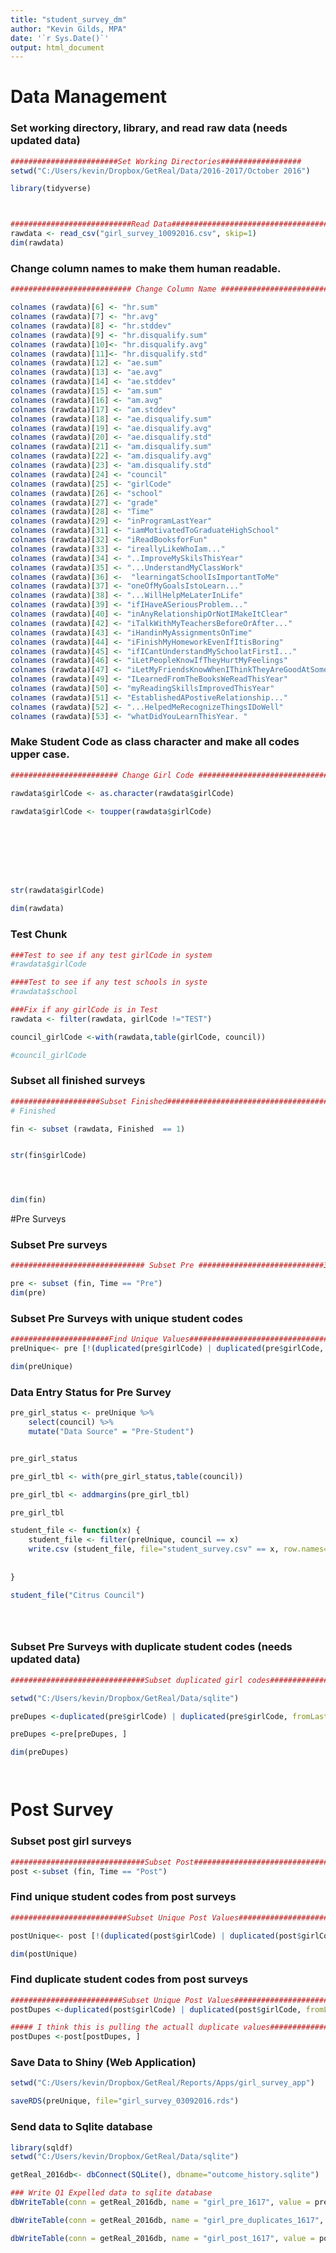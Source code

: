 ```yaml
---
title: "student_survey_dm"
author: "Kevin Gilds, MPA"
date: '`r Sys.Date()`'
output: html_document
---
```

# Data Management

### Set working directory, library, and read raw data (needs updated data)


```r
########################Set Working Directories##################
setwd("C:/Users/kevin/Dropbox/GetReal/Data/2016-2017/October 2016")

library(tidyverse)



###########################Read Data#############################################
rawdata <- read_csv("girl_survey_10092016.csv", skip=1)
dim(rawdata)


```


### Change column names to make them human readable.
```r

########################### Change Column Name #################################

colnames (rawdata)[6] <- "hr.sum"
colnames (rawdata)[7] <- "hr.avg"
colnames (rawdata)[8] <- "hr.stddev"
colnames (rawdata)[9] <- "hr.disqualify.sum"
colnames (rawdata)[10]<- "hr.disqualify.avg"
colnames (rawdata)[11]<- "hr.disqualify.std"
colnames (rawdata)[12] <- "ae.sum"
colnames (rawdata)[13] <- "ae.avg"
colnames (rawdata)[14] <- "ae.stddev"
colnames (rawdata)[15] <- "am.sum"
colnames (rawdata)[16] <- "am.avg"
colnames (rawdata)[17] <- "am.stddev"
colnames (rawdata)[18] <- "ae.disqualify.sum"
colnames (rawdata)[19] <- "ae.disqualify.avg"
colnames (rawdata)[20] <- "ae.disqualify.std"
colnames (rawdata)[21] <- "am.disqualify.sum"
colnames (rawdata)[22] <- "am.disqualify.avg"
colnames (rawdata)[23] <- "am.disqualify.std"
colnames (rawdata)[24] <- "council"
colnames (rawdata)[25] <- "girlCode"
colnames (rawdata)[26] <- "school"
colnames (rawdata)[27] <- "grade"
colnames (rawdata)[28] <- "Time"
colnames (rawdata)[29] <- "inProgramLastYear"
colnames (rawdata)[31] <- "iamMotivatedToGraduateHighSchool"
colnames (rawdata)[32] <- "iReadBooksforFun"
colnames (rawdata)[33] <- "ireallyLikeWhoIam..."
colnames (rawdata)[34] <- "..ImproveMySkilsThisYear"
colnames (rawdata)[35] <- "...UnderstandMyClassWork"
colnames (rawdata)[36] <-  "learningatSchoolIsImportantToMe"
colnames (rawdata)[37] <- "oneOfMyGoalsIstoLearn..."
colnames (rawdata)[38] <- "...WillHelpMeLaterInLife"
colnames (rawdata)[39] <- "ifIHaveASeriousProblem..."
colnames (rawdata)[40] <- "inAnyRelationshipOrNotIMakeItClear"
colnames (rawdata)[42] <- "iTalkWithMyTeachersBeforeOrAfter..."
colnames (rawdata)[43] <- "iHandinMyAssignmentsOnTime"
colnames (rawdata)[44] <- "iFinishMyHomeworkEvenIfItisBoring"
colnames (rawdata)[45] <- "ifICantUnderstandMySchoolatFirstI..."
colnames (rawdata)[46] <- "iLetPeopleKnowIfTheyHurtMyFeelings"
colnames (rawdata)[47] <- "iLetMyFriendsKnowWhenIThinkTheyAreGoodAtSomething"
colnames (rawdata)[49] <- "ILearnedFromTheBooksWeReadThisYear"
colnames (rawdata)[50] <- "myReadingSkillsImprovedThisYear"
colnames (rawdata)[51] <- "EstablishedAPostiveRelationship..."
colnames (rawdata)[52] <- "...HelpedMeRecognizeThingsIDoWell"
colnames (rawdata)[53] <- "whatDidYouLearnThisYear. "


```

### Make Student Code as class character and make all codes upper case.

```r

######################## Change Girl Code #################################

rawdata$girlCode <- as.character(rawdata$girlCode)

rawdata$girlCode <- toupper(rawdata$girlCode)








str(rawdata$girlCode)

dim(rawdata)

```


### Test Chunk
```r
###Test to see if any test girlCode in system
#rawdata$girlCode

####Test to see if any test schools in syste
#rawdata$school

###Fix if any girlCode is in Test
rawdata <- filter(rawdata, girlCode !="TEST")

council_girlCode <-with(rawdata,table(girlCode, council))

#council_girlCode

```




### Subset all finished surveys

```r

####################Subset Finished#####################################
# Finished 

fin <- subset (rawdata, Finished  == 1)


str(fin$girlCode)




dim(fin)


```

#Pre Surveys

### Subset Pre surveys

```r

############################## Subset Pre ############################3

pre <- subset (fin, Time == "Pre")
dim(pre)

```


### Subset Pre Surveys with unique student codes

```r

######################Find Unique Values################################################
preUnique<- pre [!(duplicated(pre$girlCode) | duplicated(pre$girlCode, fromLast = TRUE)), ]

dim(preUnique)

```


### Data Entry Status for Pre Survey

```r

pre_girl_status <- preUnique %>% 
    select(council) %>%
    mutate("Data Source" = "Pre-Student")


pre_girl_status

pre_girl_tbl <- with(pre_girl_status,table(council))

pre_girl_tbl <- addmargins(pre_girl_tbl)

pre_girl_tbl
```


```r


student_file <- function(x) {
    student_file <- filter(preUnique, council == x)
    write.csv (student_file, file="student_survey.csv" == x, row.names=FALSE)
    
    
}

student_file("Citrus Council")





```



### Subset Pre Surveys with duplicate student codes (needs updated data)
```r
##############################Subset duplicated girl codes##################

setwd("C:/Users/kevin/Dropbox/GetReal/Data/sqlite")

preDupes <-duplicated(pre$girlCode) | duplicated(pre$girlCode, fromLast=TRUE)

preDupes <-pre[preDupes, ]

dim(preDupes)




```





# Post Survey 

### Subset post girl surveys

```r
##############################Subset Post###############################
post <-subset (fin, Time == "Post")


```


### Find unique student codes from post surveys
```r
##########################Subset Unique Post Values####################

postUnique<- post [!(duplicated(post$girlCode) | duplicated(post$girlCode, fromLast = TRUE)), ]

dim(postUnique)
```


### Find duplicate student codes from post surveys
```r

#########################Subset Unique Post Values######################
postDupes <-duplicated(post$girlCode) | duplicated(post$girlCode, fromLast=TRUE)

##### I think this is pulling the actuall duplicate values####################
postDupes <-post[postDupes, ]


```

### Save Data to Shiny (Web Application)
```r
setwd("C:/Users/kevin/Dropbox/GetReal/Reports/Apps/girl_survey_app")

saveRDS(preUnique, file="girl_survey_03092016.rds")

```




### Send data to Sqlite database
```r
library(sqldf)
setwd("C:/Users/kevin/Dropbox/GetReal/Data/sqlite")

getReal_2016db<- dbConnect(SQLite(), dbname="outcome_history.sqlite")

### Write Q1 Expelled data to sqlite database
dbWriteTable(conn = getReal_2016db, name = "girl_pre_1617", value = preUnique, row.names=FALSE, overwrite=TRUE)

dbWriteTable(conn = getReal_2016db, name = "girl_pre_duplicates_1617", value = preDupes, row.names=FALSE, overwrite=TRUE)

dbWriteTable(conn = getReal_2016db, name = "girl_post_1617", value = postUnique, row.names=FALSE, overwrite=TRUE)




```

